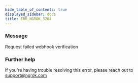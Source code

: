 ```yaml
---
hide_table_of_contents: true
displayed_sidebar: docs
title: ERR_NGROK_3204
---
```




### Message

Request failed webhook verification

<ErrorDetails error="err_ngrok_3204" />

### Further help

If you're having trouble resolving this error, please reach out to [support@ngrok.com](mailto:support@ngrok.com?subject=Help%20with%20ERR_NGROK_3204)
